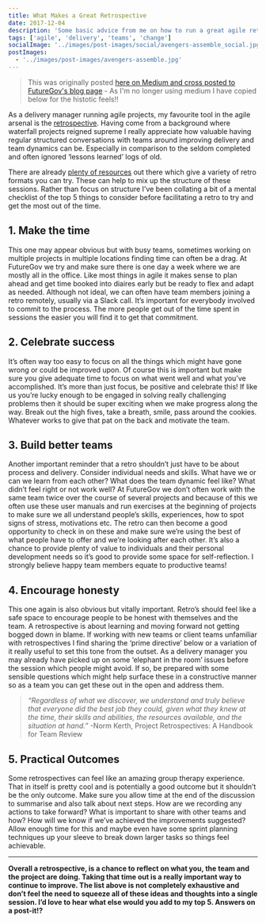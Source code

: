 ```yaml
---
title: What Makes a Great Retrospective
date: 2017-12-04
description: 'Some basic advice from me on how to run a great agile retrospective as part of any project'
tags: ['agile', 'delivery', 'teams', 'change']
socialImage: '../images/post-images/social/avengers-assemble_social.jpg'
postImages:
  - '../images/post-images/avengers-assemble.jpg'
---
```



> This was originally posted [here on Medium and cross posted to FutureGov's blog page](https://blog.wearefuturegov.com/what-makes-a-great-retrospective-eef24e1ef9d0) - As I'm no longer using medium I have copied below for the histotic feels!!

<GatsbyImage
  alt="avengers assemble movie poster"
  title="avengers assemble -  and please bring sharpies"
  image={getImage(props.frontmatter.postImages[0])}
  className="imageFull"
/>

As a delivery manager running agile projects, my favourite tool in the agile arsenal is the [retrospective](http://searchsoftwarequality.techtarget.com/definition/Agile-retrospective). Having come from a background where waterfall projects reigned supreme I really appreciate how valuable having regular structured conversations with teams around improving delivery and team dynamics can be. Especially in comparison to the seldom completed and often ignored ‘lessons learned’ logs of old.

There are already [plenty of resources](http://www.funretrospectives.com/) out there which give a variety of retro formats you can try. These can help to mix up the structure of these sessions. Rather than focus on structure I’ve been collating a bit of a mental checklist of the top 5 things to consider before facilitating a retro to try and get the most out of the time.

## 1. Make the time

This one may appear obvious but with busy teams, sometimes working on multiple projects in multiple locations finding time can often be a drag. At FutureGov we try and make sure there is one day a week where we are mostly all in the office. Like most things in agile it makes sense to plan ahead and get time booked into diaires early but be ready to flex and adapt as needed. Although not ideal, we can often have team members joining a retro remotely, usually via a Slack call. It’s important for everybody involved to commit to the process. The more people get out of the time spent in sessions the easier you will find it to get that commitment.

## 2. Celebrate success

It’s often way too easy to focus on all the things which might have gone wrong or could be improved upon. Of course this is important but make sure you give adequate time to focus on what went well and what you’ve accomplished. It’s more than just focus, be positive and celebrate this! If like us you’re lucky enough to be engaged in solving really challenging problems then it should be super exciting when we make progress along the way. Break out the high fives, take a breath, smile, pass around the cookies. Whatever works to give that pat on the back and motivate the team.

## 3. Build better teams

Another important reminder that a retro shouldn’t just have to be about process and delivery. Consider individual needs and skills. What have we or can we learn from each other? What does the team dynamic feel like? What didn’t feel right or not work well? At FutureGov we don’t often work with the same team twice over the course of several projects and because of this we often use these user manuals and run exercises at the beginning of projects to make sure we all understand people’s skills, experiences, how to spot signs of stress, motivations etc. The retro can then become a good opportunity to check in on these and make sure we’re using the best of what people have to offer and we’re looking after each other. It’s also a chance to provide plenty of value to individuals and their personal development needs so it’s good to provide some space for self-reflection. I strongly believe happy team members equate to productive teams!

## 4. Encourage honesty

This one again is also obvious but vitally important. Retro’s should feel like a safe space to encourage people to be honest with themselves and the team. A retrospective is about learning and moving forward not getting bogged down in blame. If working with new teams or client teams unfamiliar with retrospectives I find sharing the ‘prime directive’ below or a variation of it really useful to set this tone from the outset. As a delivery manager you may already have picked up on some ‘elephant in the room’ issues before the session which people might avoid. If so, be prepared with some sensible questions which might help surface these in a constructive manner so as a team you can get these out in the open and address them.

> _“Regardless of what we discover, we understand and truly believe that everyone did the best job they could, given what they knew at the time, their skills and abilities, the resources available, and the situation at hand.”_ -Norm Kerth, Project Retrospectives: A Handbook for Team Review

## 5. Practical Outcomes

Some retrospectives can feel like an amazing group therapy experience. That in itself is pretty cool and is potentially a good outcome but it shouldn’t be the only outcome. Make sure you allow time at the end of the discussion to summarise and also talk about next steps. How are we recording any actions to take forward? What is important to share with other teams and how? How will we know if we’ve achieved the improvements suggested? Allow enough time for this and maybe even have some sprint planning techniques up your sleeve to break down larger tasks so things feel achievable.

---

**Overall a retrospective, is a chance to reflect on what you, the team and the project are doing. Taking that time out is a really important way to continue to improve. The list above is not completely exhaustive and don’t feel the need to squeeze all of these ideas and thoughts into a single session. I’d love to hear what else would you add to my top 5. Answers on a post-it!?**
